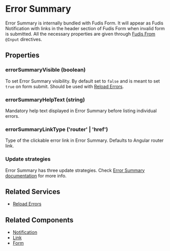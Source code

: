 
<Meta title="Components/Form/Error Summary" />

# Error Summary

Error Summary is internally bundled with Fudis Form.
It will appear as Fudis Notification with links in the header section of Fudis Form when invalid form is submitted.
All the necessary properties are given through [Fudis From](/docs/components-form-form--documentation) `@Input` directives.

## Properties

### errorSummaryVisible (boolean)

To set Error Summary visibility. By default set to `false` and is meant to set `true` on form submit. Should be used with [Reload Errors](/docs/services-error-summary--documentation).

### errorSummaryHelpText (string)

Mandatory help text displayed in Error Summary before listing individual errors.

### errorSummaryLinkType ('router' | 'href')

Type of the clickable error link in Error Summary. Defaults to Angular router link.

### Update strategies

Error Summary has three update strategies. Check [Error Summary documentation](/docs/services-error-summary--documentation) for more info.

## Related Services

- [Reload Errors](/docs/services-error-summary--documentation)

## Related Components

- [Notification](/docs/components-notification--documentation)
- [Link](/docs/components-link--documentation)
- [Form](/docs/components-form-form--documentation)
